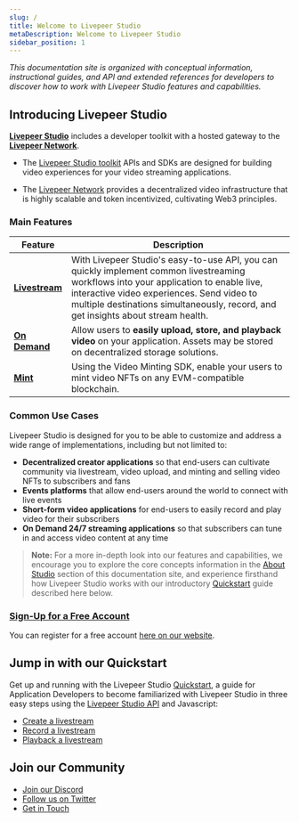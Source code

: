 ```yaml
---
slug: /
title: Welcome to Livepeer Studio
metaDescription: Welcome to Livepeer Studio
sidebar_position: 1
---
```


_This documentation site is organized with conceptual information, instructional guides, and API and extended references for developers to discover how to work with Livepeer Studio features and capabilities._

## Introducing Livepeer Studio

**[Livepeer Studio](https://livepeer.studio)** includes a developer toolkit with a hosted gateway to the **[Livepeer Network](https://livepeer.org/)**.

- The [Livepeer Studio toolkit](/core-concepts) APIs and SDKs are designed for building video experiences for your video streaming applications.

- The [Livepeer Network](https://livepeer.org/) provides a decentralized video infrastructure that is highly scalable and token incentivized, cultivating Web3 principles.

### Main Features

| Feature                                     | Description                                                                                                                                                                                                                                                             |
| ------------------------------------------- | ----------------------------------------------------------------------------------------------------------------------------------------------------------------------------------------------------------------------------------------------------------------------- |
| [**Livestream**](/core-concepts/livestream) | With Livepeer Studio's easy-to-use API, you can quickly implement common livestreaming workflows into your application to enable live, interactive video experiences. Send video to multiple destinations simultaneously, record, and get insights about stream health. |
| [**On Demand**](/core-concepts/on-demand/)  | Allow users to **easily upload, store, and playback video** on your application. Assets may be stored on decentralized storage solutions.                                                                                                                               |
| [**Mint**](/core-concepts/mint)             | Using the Video Minting SDK, enable your users to mint video NFTs on any EVM-compatible blockchain.                                                                                                                                                                     |

### Common Use Cases

Livepeer Studio is designed for you to be able to customize and address a wide range of implementations, including but not limited to:

- **Decentralized creator applications** so that end-users can cultivate community via livestream, video upload, and minting and selling video NFTs to subscribers and fans
- **Events platforms** that allow end-users around the world to connect with live events
- **Short-form video applications** for end-users to easily record and play video for their subscribers
- **On Demand 24/7 streaming applications** so that subscribers can tune in and access video content at any time

> **Note:** For a more in-depth look into our features and capabilities, we encourage you to explore the core concepts information in the [About Studio](/core-concepts) section of this documentation site, and experience firsthand how Livepeer Studio works with our introductory [Quickstart](/guides) guide described here below.

### [Sign-Up for a Free Account](https://livepeer.studio/register)

You can register for a free account [here on our website](https://livepeer.studio/register).

## Jump in with our Quickstart

Get up and running with the Livepeer Studio [Quickstart](/guides), a guide for Application Developers to become familiarized with Livepeer Studio in three easy steps using the [Livepeer Studio API](/references) and Javascript:

- [Create a livestream](/guides#create-a-livestream)
- [Record a livestream](/guides#record-a-livestream)
- [Playback a livestream](/guides/#list-recorded-sessions)

## Join our Community

- [Join our Discord](https://discord.gg/DFg9CbqFws)
- [Follow us on Twitter](https://twitter.com/livepeerstudio)
- [Get in Touch](https://livepeer.studio/contact)

